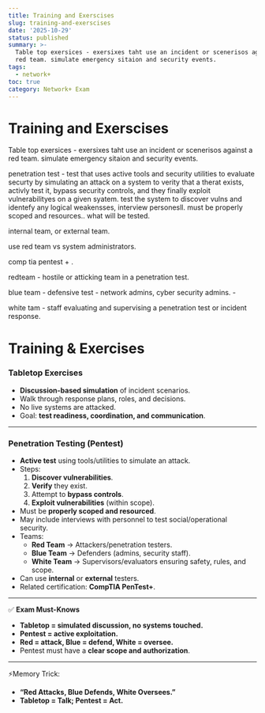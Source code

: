 ```yaml
---
title: Training and Exerscises
slug: training-and-exerscises
date: '2025-10-29'
status: published
summary: >-
  Table top exersices - exersixes taht use an incident or scenerisos against a
  red team. simulate emergency sitaion and security events.
tags:
  - network+
toc: true
category: Network+ Exam
---
```


# Training and Exerscises

Table top exersices - exersixes taht use an incident or scenerisos against a red team. simulate emergency sitaion and security events. 

penetration test - test that uses active tools and security utilities to evaluate securty by simulating an attack on a system to verity that a therat exists, activly test it, bypass security controls, and they finally exploit vulnerabilityes on a given syatem. test the system to discover vulns and identefy any logical weakensses, interview personesll. must be properly scoped and resources.. what will be tested. 

internal team, or external team. 

use red team vs system administrators. 

comp tia pentest + . 

redteam - hostile or atticking team in a penetration test. 

blue team - defensive test - network admins, cyber security admins. - 

white tam - staff evaluating and supervising a penetration test or incident response. 

# Training & Exercises

### Tabletop Exercises

- **Discussion-based simulation** of incident scenarios.
- Walk through response plans, roles, and decisions.
- No live systems are attacked.
- Goal: **test readiness, coordination, and communication**.

---

### Penetration Testing (Pentest)

- **Active test** using tools/utilities to simulate an attack.
- Steps:
    1. **Discover vulnerabilities**.
    2. **Verify** they exist.
    3. Attempt to **bypass controls**.
    4. **Exploit vulnerabilities** (within scope).
- Must be **properly scoped and resourced**.
- May include interviews with personnel to test social/operational security.
- Teams:
    - **Red Team** → Attackers/penetration testers.
    - **Blue Team** → Defenders (admins, security staff).
    - **White Team** → Supervisors/evaluators ensuring safety, rules, and scope.
- Can use **internal** or **external** testers.
- Related certification: **CompTIA PenTest+**.

---

✅ **Exam Must-Knows**

- **Tabletop = simulated discussion, no systems touched.**
- **Pentest = active exploitation.**
- **Red = attack, Blue = defend, White = oversee.**
- Pentest must have a **clear scope and authorization**.

---

⚡Memory Trick:

- **“Red Attacks, Blue Defends, White Oversees.”**
- **Tabletop = Talk; Pentest = Act.**

